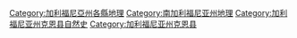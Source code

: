 [[Category:加利福尼亞州各縣地理|Category:加利福尼亞州各縣地理]]
[[Category:南加利福尼亚州地理|Category:南加利福尼亚州地理]]
[[Category:加利福尼亚州克恩县自然史|Category:加利福尼亚州克恩县自然史]]
[[Category:加利福尼亚州克恩县|Category:加利福尼亚州克恩县]]